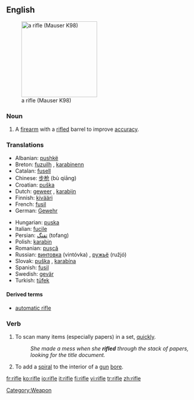 {{wikipedia}}
==English==
[[Image:FR8-01.jpg|thumb|right|200px|a rifle (Mauser K98)]]
===Noun===
{{en-noun}}
# A [[firearm]] with a [[rifled]] barrel to improve [[accuracy]].

===Translations===
{{top}}
*Albanian: [[pushkë]] {{f}}
*Breton: [[fuzuilh]] {{f}}, [[karabinenn]] {{f}}
*Catalan: [[fusell]] {{m}}
*Chinese: [[步枪]] (bù qiāng)
*Croatian: [[puška]] {{f}}
*Dutch: [[geweer]] {{n}}, [[karabijn]] {{f}}
*Finnish: [[kivääri]]
*French: [[fusil]] {{m}}
*German: [[Gewehr]] {{n}}
{{mid}}
*Hungarian: [[puska]]
*Italian: [[fucile]] {{m}}
*Persian: [[تفنگ]] (tofang)
*Polish: [[karabin]] {{m}}
*Romanian: [[puşcă]] {{f}}
*Russian: [[винтовка]] (vintóvka) {{f}}, [[ружьё]] (ružjó) {{n}}
*Slovak: [[puška]] {{f}}, [[karabína]] {{f}}
*Spanish: [[fusil]] {{m}}
*Swedish: [[gevär]] 
*Turkish: [[tüfek]]
{{bottom}}

====Derived terms====
*[[automatic rifle]]

[[Category:Weapon]]


===Verb===
{{en-verb|rifl|es}}

# To scan many items (especially papers) in a set, [[quickly]].
#: ''She made a mess when she '''rifled''' through the stack of papers, looking for the title document.''
# To add a [[spiral]] to the interior of a [[gun]] [[bore]].

[[fr:rifle]]
[[ko:rifle]]
[[io:rifle]]
[[it:rifle]]
[[fi:rifle]]
[[vi:rifle]]
[[tr:rifle]]
[[zh:rifle]]